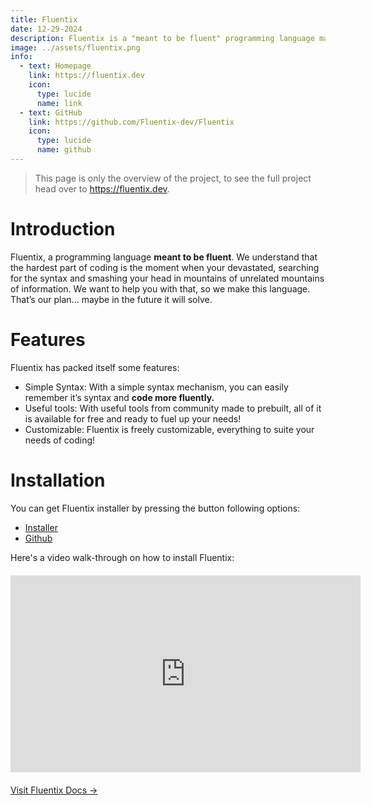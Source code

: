 ---
title: Fluentix
date: 12-29-2024
description: Fluentix is a "meant to be fluent" programming language made with Python.
image: ../assets/fluentix.png
info:
  - text: Homepage
    link: https://fluentix.dev
    icon:
      type: lucide
      name: link
  - text: GitHub
    link: https://github.com/Fluentix-dev/Fluentix
    icon:
      type: lucide
      name: github
---

> This page is only the overview of the project, to see the full project head over to https://fluentix.dev.

# Introduction

Fluentix, a programming language **meant to be fluent**. We understand that the hardest part of coding is the moment when your devastated, searching for the syntax and smashing your head in mountains of unrelated mountains of information. We want to help you with that, so we make this language. That’s our plan… maybe in the future it will solve.

# Features

Fluentix has packed itself some features:

- Simple Syntax: With a simple syntax mechanism, you can easily remember it’s syntax and **code more fluently.**
- Useful tools: With useful tools from community made to prebuilt, all of it is available for free and ready to fuel up your needs!
- Customizable: Fluentix is freely customizable, everything to suite your needs of coding!

# Installation

You can get Fluentix installer by pressing the button following options:

- [Installer](https://fluentix.dev/get)
- [Github](https://github.com/fluentix-dev/fluentix)

Here's a video walk-through on how to install Fluentix:

<div style="text-align: center; margin: 20px 0;">
<iframe width="560" height="315" 
  src="https://www.youtube.com/embed/TC-yEIToZD0" 
  title="YouTube video player" frameborder="0" 
  allow="accelerometer; autoplay; clipboard-write; encrypted-media; gyroscope; picture-in-picture; web-share" 
  allowfullscreen>
</iframe>
</div>

<div style={{ textAlign: 'center' }}>
  <a href="https://docs.fluentix.dev" className="mdx-button">
    <div className="button-text">
      Visit Fluentix Docs →
    </div>
  </a>
</div>
